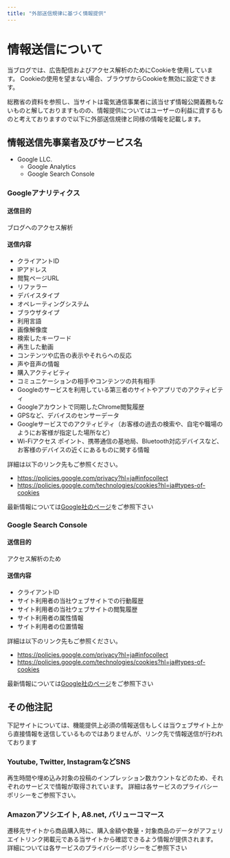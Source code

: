 ```yaml
---
title: "外部送信規律に基づく情報提供"
---
```


# 情報送信について

当ブログでは、広告配信およびアクセス解析のためにCookieを使用しています。
Cookieの使用を望まない場合、ブラウザからCookieを無効に設定できます。

総務省の資料を参照し、当サイトは電気通信事業者に該当せず情報公開義務もないものと解しておりますものの、情報提供についてはユーザーの利益に資するものと考えておりますので以下に外部送信規律と同様の情報を記載します。

## 情報送信先事業者及びサービス名

- Google LLC.
  - Google Analytics
  - Google Search Console

### Googleアナリティクス

#### 送信目的

ブログへのアクセス解析

#### 送信内容

- クライアントID
- IPアドレス
- 閲覧ページURL
- リファラー
- デバイスタイプ
- オペレーティングシステム
- ブラウザタイプ
- 利用言語
- 画像解像度
- 検索したキーワード
- 再生した動画
- コンテンツや広告の表示やそれらへの反応
- 声や音声の情報
- 購入アクティビティ
- コミュニケーションの相手やコンテンツの共有相手
- Googleのサービスを利用している第三者のサイトやアプリでのアクティビティ
- Googleアカウントで同期したChrome閲覧履歴
- GPSなど、デバイスのセンサーデータ
- Googleサービスでのアクティビティ（お客様の過去の検索や、自宅や職場のようにお客様が指定した場所など）
- Wi-Fiアクセス ポイント、携帯通信の基地局、Bluetooth対応デバイスなど、お客様のデバイスの近くにあるものに関する情報

詳細は以下のリンク先もご参照ください。

- https://policies.google.com/privacy?hl=ja#infocollect
- https://policies.google.com/technologies/cookies?hl=ja#types-of-cookies

最新情報については[Google社のページ](https://policies.google.com/technologies/partner-sites?hl=ja)をご参照下さい

### Google Search Console

#### 送信目的

アクセス解析のため

#### 送信内容

- クライアントID
- サイト利用者の当社ウェブサイトでの行動履歴
- サイト利用者の当社ウェブサイトの閲覧履歴
- サイト利用者の属性情報
- サイト利用者の位置情報

詳細は以下のリンク先もご参照ください。

- https://policies.google.com/privacy?hl=ja#infocollect
- https://policies.google.com/technologies/cookies?hl=ja#types-of-cookies

最新情報については[Google社のページ](https://policies.google.com/technologies/partner-sites?hl=ja)をご参照下さい

## その他注記

下記サイトについては、機能提供上必須の情報送信もしくは当ウェブサイト上から直接情報を送信しているものではありませんが、リンク先で情報送信が行われております

### Youtube, Twitter, InstagramなどSNS

再生時間や埋め込み対象の投稿のインプレッション数カウントなどのため、それぞれのサービスで情報が取得されています。
詳細は各サービスのプライバシーポリシーをご参照下さい。

### Amazonアソシエイト, A8.net, バリューコマース

遷移先サイトから商品購入時に、購入金額や数量・対象商品のデータがアフェリエイトリンク掲載元である当サイトから確認できるよう情報が提供されます。
詳細については各サービスのプライバシーポリシーをご参照下さい
